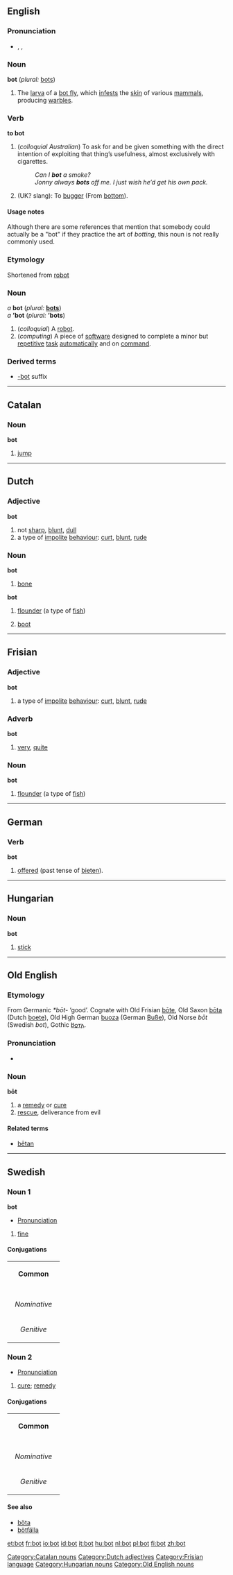 ==English==
===Pronunciation===
*{{AHD|bŏt}}, {{IPA|/bɒt/}}, {{SAMPA|/bQt/}}

===Noun===
'''bot''' (''plural:'' [[bots]])

# The [[larva]] of a [[bot fly]], which [[infest]]s the [[skin]] of various [[mammal]]s, producing [[warble]]s.

===Verb===
'''to bot'''

# (''colloquial Australian'') To ask for and be given something with the direct intention of exploiting that thing’s usefulness, almost exclusively with cigarettes.
#: ''Can I '''bot''' a smoke?''
#: ''Jonny always '''bots''' off me. I just wish he’d get his own pack.''
#(UK? slang): To [[bugger]] (From [[bottom]]).

====Usage notes====
Although there are some references that mention that somebody could actually be a "bot" if they practice the art of ''botting'', this noun is not really commonly used.

===Etymology===
Shortened from [[robot]]

===Noun===
''a'' '''bot''' (''plural:'' '''[[bots]]''')<BR>
''a'' '''’bot''' (''plural:'' '''’bots''')

# (''colloquial'') A [[robot]].
# (''computing'') A piece of [[software]] designed to complete a minor but [[repetitive]] [[task]] [[automatically]] and on [[command]].

===Derived terms===
*[[-bot]] suffix

----

==Catalan==
===Noun===
'''bot'''

# [[jump]]

[[Category:Catalan nouns]]

----

==Dutch==
[[Category:Dutch adjectives]]
===Adjective===
'''bot'''

# not [[sharp]], [[blunt]], [[dull]]
# a type of [[impolite]] [[behaviour]]: [[curt]], [[blunt]], [[rude]]

===Noun===
{{nl-noun|botten|botje}}
'''bot''' {{n}}
# [[bone]]

'''bot''' {{m}}

# [[flounder]] (a type of [[fish]])
# {{Flemish}} [[boot]]


----
==Frisian==
[[Category:Frisian language]]
===Adjective===
'''bot'''

# a type of [[impolite]] [[behaviour]]: [[curt]], [[blunt]], [[rude]]

===Adverb===
'''bot'''

# [[very]], [[quite]]

===Noun===
'''bot''' {{m}}

# [[flounder]] (a type of [[fish]])


----
==German==

===Verb===
'''bot'''

# [[offered]] (past tense of [[bieten]]).


----
==Hungarian==

===Noun===
'''bot'''

# [[stick]]

[[Category:Hungarian nouns]]


----
==Old English==

===Etymology===
From Germanic ''*bōt-'' ‘good’.  Cognate with Old Frisian [[bote|bōte]], Old Saxon [[bota|bōta]] (Dutch [[boete]]), Old High German [[buoza]] (German [[Buße]]), Old Norse ''bōt'' (Swedish ''bot''), Gothic [[𐌱𐍉𐍄𐌰]].

===Pronunciation===
*{{IPA|/bo:t/}}

===Noun===
'''bōt''' {{f}}
# a [[remedy]] or [[cure]]
# [[rescue]], deliverance from evil

====Related terms====
*[[betan|bētan]]

[[Category:Old English nouns]]


----
==Swedish==

===Noun 1===
'''bot'''
*[[Wiktionary:Swedish_pronunciation|Pronunciation]] {{IPA|/buːt/}} {{Audio|sv-bot.ogg|Audio}}
#[[fine]]

====Conjugations====
{| border=1 cellspacing=0
| bgcolor="#FFFFF0" colspan=5 align=center | '''Common'''
|-
|- bgcolor="#FFFFF0" align=center
! rowspan=2 | 
| colspan=2 width=105| Singular 
| colspan=2 | Plural
|- bgcolor="#FFFFF0" align=center
| width=105 | ''Indefinite'' 
| width=105 | ''Definite'' 
| width=105 |  ''Indefinite'' 
|  width=105 | ''Definite''
|- align=center
| width=105 bgcolor="#FFFFF0" | ''Nominative'' 
| [[bot]]
| [[boten]]
| [[böter]]
| [[böterna]]
|- align=center
| width=105 bgcolor="#FFFFF0" | ''Genitive'' 
| [[bots]]
| [[botens]]
| [[böters]]
| [[böternas]]
|}

===Noun 2===
*[[Wiktionary:Swedish_pronunciation|Pronunciation]] {{IPA|/buːt/}} {{Audio|sv-bot.ogg|Audio}}
#[[cure]]; [[remedy]]

====Conjugations====
{| border=1 cellspacing=0
| bgcolor="#FFFFF0" colspan=5 align=center | '''Common'''
|-
|- bgcolor="#FFFFF0" align=center
! rowspan=2 | 
| colspan=2 width=105| Singular 
| colspan=2 | Plural
|- bgcolor="#FFFFF0" align=center
| width=105 | ''Indefinite'' 
| width=105 | ''Definite'' 
| width=105 |  ''Indefinite'' 
|  width=105 | ''Definite''
|- align=center
| width=105 bgcolor="#FFFFF0" | ''Nominative'' 
| [[bot]]
| [[boten]]
| [[boter]]
| [[boterna]]
|- align=center
| width=105 bgcolor="#FFFFF0" | ''Genitive'' 
| [[bots]]
| [[botens]]
| [[boters]]
| [[boternas]]
|}

====See also====
*[[böta]]
*[[bötfälla]]

[[et:bot]]
[[fr:bot]]
[[io:bot]]
[[id:bot]]
[[it:bot]]
[[hu:bot]]
[[nl:bot]]
[[pl:bot]]
[[fi:bot]]
[[zh:bot]]